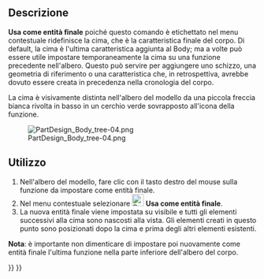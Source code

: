 <languages/>
<div class="mw-translate-fuzzy">
{{Docnav/it|[[PartDesign_InvoluteGear/it|Involute gear]]|[[PartDesign MoveFeature/it|Sposta in altro corpo]]|[[PartDesign_Workbench/it|PartDesign]]|IconL=PartDesign_InternalExternalGear.svg|IconC=Workbench_PartDesign.svg|IconR=}}
</div>

<div class="mw-translate-fuzzy">
{{GuiCommand/it|Name=PartDesign MoveTip|Name/it=Usa come entità finale|MenuLocation=Menu contestuale → Usa come entità finale|Workbenches=[[PartDesign Workbench/it|PartDesign]]|Version=0.17|SeeAlso=[[PartDesign MoveFeature/it|Sposta in altro corpo]], [[PartDesign MoveFeatureInTree/it|Sposta dopo altro oggetto]]}}
</div>

<span id="Description"></span>
==Descrizione==

<div class="mw-translate-fuzzy">
'''Usa come entità finale''' poiché questo comando è etichettato nel menu contestuale ridefinisce la cima, che è la caratteristica finale del corpo. Di default, la cima è l'ultima caratteristica aggiunta al Body; ma a volte può essere utile impostare temporaneamente la cima su una funzione precedente nell'albero. Questo può servire per aggiungere uno schizzo, una geometria di riferimento o una caratteristica che, in retrospettiva, avrebbe dovuto essere creata in precedenza nella cronologia del corpo.
</div>

<div class="mw-translate-fuzzy">
La cima è visivamente distinta nell'albero del modello da una piccola freccia bianca rivolta in basso in un cerchio verde sovrapposto all'icona della funzione.
</div>

[[File:PartDesign_Body_tree-04.png|none]]

<span id="Usage"></span>
==Utilizzo==

# Nell'albero del modello, fare clic con il tasto destro del mouse sulla funzione da impostare come entità finale.
# Nel menu contestuale selezionare [[File:PartDesign_MoveTip.svg|24px]] '''Usa come entità finale'''.
# La nuova entità finale viene impostata su visibile e tutti gli elementi successivi alla cima sono nascosti alla vista. Gli elementi creati in questo punto sono posizionati dopo la cima e prima degli altri elementi esistenti.

<div class="mw-translate-fuzzy">
'''Nota''': è importante non dimenticare di impostare poi nuovamente come entità finale l'ultima funzione nella parte inferiore dell'albero del corpo.
</div>


{{Docnav/it
|[[PartDesign_WizardShaft/it|Assistente Formazione Albero]]
|[[PartDesign_MoveFeature/it|Spostare l'oggetto in un altro corpo]]
|[[PartDesign_Workbench/it|DisegnoPezzo]]
|IconL=WizardShaft.svg
|IconR=PartDesign_MoveFeature.svg
|IconC=Workbench_PartDesign.svg
}}

{{PartDesign Tools navi{{#translation:}}}}
{{Userdocnavi{{#translation:}}}}